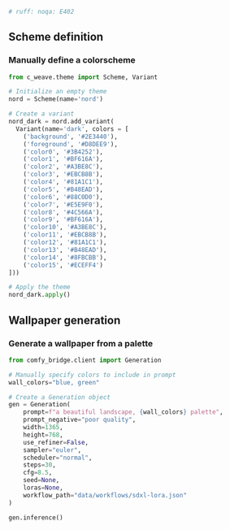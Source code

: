 ```py
# ruff: noqa: E402
```

## Scheme definition

### Manually define a colorscheme
```python
from c_weave.theme import Scheme, Variant

# Initialize an empty theme
nord = Scheme(name='nord')

# Create a variant
nord_dark = nord.add_variant(
  Variant(name='dark', colors = [
    ('background', '#2E3440'),
    ('foreground', '#D8DEE9'),
    ('color0', '#3B4252'),
    ('color1', '#BF616A'),
    ('color2', '#A3BE8C'),
    ('color3', '#EBCB8B'),
    ('color4', '#81A1C1'),
    ('color5', '#B48EAD'),
    ('color6', '#88C0D0'),
    ('color7', '#E5E9F0'),
    ('color8', '#4C566A'),
    ('color9', '#BF616A'),
    ('color10', '#A3BE8C'),
    ('color11', '#EBCB8B'),
    ('color12', '#81A1C1'),
    ('color13', '#B48EAD'),
    ('color14', '#8FBCBB'),
    ('color15', '#ECEFF4')
]))

# Apply the theme
nord_dark.apply()
```


## Wallpaper generation
### Generate a wallpaper from a palette

```python
from comfy_bridge.client import Generation

# Manually specify colors to include in prompt
wall_colors="blue, green"

# Create a Generation object
gen = Generation(
    prompt=f"a beautiful landscape, {wall_colors} palette",
    prompt_negative="poor quality",
    width=1365,
    height=768,
    use_refiner=False,
    sampler="euler",
    scheduler="normal",
    steps=30,
    cfg=8.5,
    seed=None,
    loras=None,
    workflow_path="data/workflows/sdxl-lora.json"
)

gen.inference()
```
